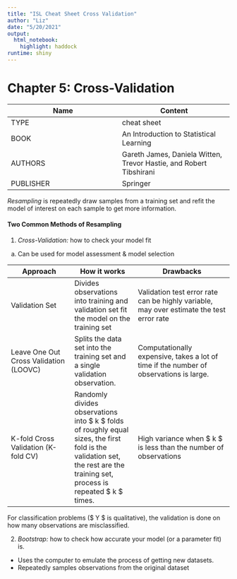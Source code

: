 ```yaml
---
title: "ISL Cheat Sheet Cross Validation"
author: "Liz"
date: "5/20/2021"
output:
  html_notebook:
    highlight: haddock
runtime: shiny
---
```

# Chapter 5: Cross-Validation

Name | Content
------------- | -------------
TYPE | cheat sheet
BOOK | An Introduction to Statistical Learning
AUTHORS | Gareth James, Daniela Witten, Trevor Hastie, and Robert Tibshirani
PUBLISHER | Springer

*Resampling* is repeatedly draw samples from a training set and refit the model of interest on each sample to get more information.

#### Two Common Methods of Resampling
1. *Cross-Validation:* how to check your model fit
  a. Can be used for model assessment & model selection

Approach | How it works | Drawbacks
------| ------ | ---------
Validation Set | Divides observations into training and validation set fit the model on the training set | Validation test error rate can be highly variable, may over estimate the test error rate
Leave One Out Cross Validation (LOOVC) | Splits the data set into the training set and a single validation observation. | Computationally expensive, takes a lot of time if the number of observations is large.
K-fold Cross Validation (K-fold CV) | Randomly divides observations into $ k $ folds of roughly equal sizes, the first fold is the validation set, the rest are the training set, process is repeated $ k $ times. | High variance when $ k $ is less than the number of observations

For classification problems ($ Y $ is qualitative), the validation is done on how many observations are misclassified.

2. *Bootstrap:* how to check how accurate your model (or a parameter fit) is.

+ Uses the computer to emulate the process of getting new datasets.
+ Repeatedly samples observations from the original dataset
